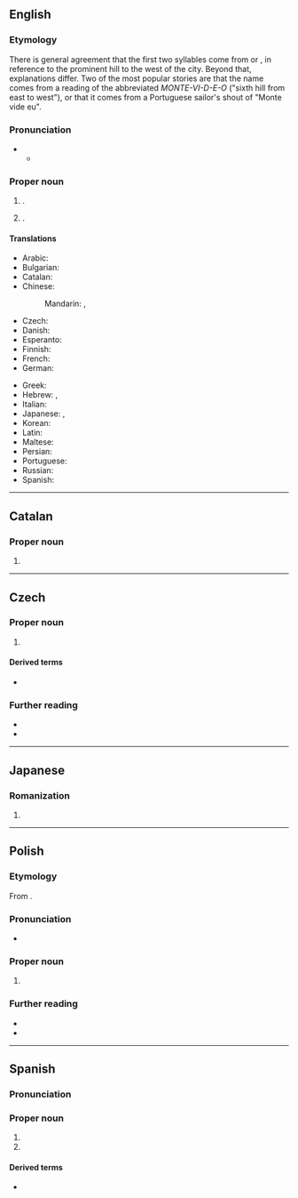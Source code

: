 ==English==
{{wikipedia}}

===Etymology===
There is general agreement that the first two syllables come from {{der|en|es|-}} or {{der|en|pt|monte||hill}}, in reference to the prominent hill to the west of the city. Beyond that, explanations differ. Two of the most popular stories are that the name comes from a reading of the abbreviated ''MONTE-VI-D-E-O'' ("sixth hill from east to west"), or that it comes from a Portuguese sailor's shout of "Monte vide eu".

===Pronunciation===
* {{IPA|en|/ˌmɒntɪvɪˈdeɪəʊ/}}
** {{audio|en|LL-Q1860 (eng)-Vealhurl-Montevideo.wav|Audio (UK)}}

===Proper noun===
{{en-proper noun}}

# {{place|en|capital city|c/Uruguay}}.
# {{place|en|city/county seat|co/Chippewa County|s/Minnesota|c/USA}}.

====Translations====
{{trans-top|capital of Uruguay}}
* Arabic: {{t|ar|مُونْتِيفِيدِيُو|m|tr=muntifīdiyū}}
* Bulgarian: {{t|bg|Монтевиде́о}}
* Catalan: {{t+|ca|Montevideo}}
* Chinese:
*: Mandarin: {{t+|cmn|蒙得維的亞|sc=Hani}}, {{t+|cmn|蒙得维的亚|tr=Mēngdéwéidíyà|sc=Hani}}
* Czech: {{t+|cs|Montevideo|n}}
* Danish: {{t|da|Montevideo}}
* Esperanto: {{t+|eo|Montevideo}}
* Finnish: {{t+|fi|Montevideo}}
* French: {{t+|fr|Montevideo|m}}
* German: {{t+|de|Montevideo|n}}
{{trans-mid}}
* Greek: {{t|el|Μοντεβιδέο}}
* Hebrew: {{t|he|מונטווידאו|f}}, {{t|he|מוֹנְטֶבִידֶאוֹ|tr=montevide'o}}
* Italian: {{t+|it|Montevideo}}
* Japanese: {{t|ja|モンテヴィデオ|tr=Montevideo}}, {{t|ja|モンテビデオ|tr=Montebideo}}
* Korean: {{t|ko|^몬테비데오|sc=Kore}}
* Latin: {{t|la|Mons Videi}}
* Maltese: {{t|mt|Montevideo}}
* Persian: {{t|fa|مونتویدئو|tr=Montevideo}}
* Portuguese: {{t+|pt|Montevidéu}}
* Russian: {{t+|ru|Монтевиде́о|m|tr=Montɛvidɛ́o}}
* Spanish: {{t+|es|Montevideo}}
{{trans-bottom}}

----

==Catalan==

===Proper noun===
{{ca-proper noun|m}}

# {{place|ca|capital city|c/Uruguay|t1=Montevideo}}

----

==Czech==

===Proper noun===
{{cs-proper noun|g=n}}

# {{place|cs|capital city|c/Uruguay|t1=Montevideo}}

====Derived terms====
* {{l|cs|montevidejský}}

===Further reading===
* {{R:KNLA}}
* {{R:SSJC}}

----

==Japanese==

===Romanization===
{{ja-romaji}}

# {{ja-romanization of|モンテヴィデオ}}

----

==Polish==
{{wp|lang=pl}}

===Etymology===
From {{bor|pl|es|Montevideo}}.

===Pronunciation===
* {{pl-IPA}}

===Proper noun===
{{pl-proper noun|n|indecl=yes}}

# {{place|pl|capital city|c/Uruguay|t1=Montevideo}}

===Further reading===
* {{R:pl:WSJP}}
* {{R:PWN}}

{{c|pl|Exonyms}}

----

==Spanish==

===Pronunciation===
{{es-IPA}}

===Proper noun===
{{es-proper noun}}

# {{place|es|capital city|c/Uruguay|t1=Montevideo}}
# {{place|es|department|c/Uruguay|t=Montevideo}}

====Derived terms====
* {{l|es|montevideano}}
